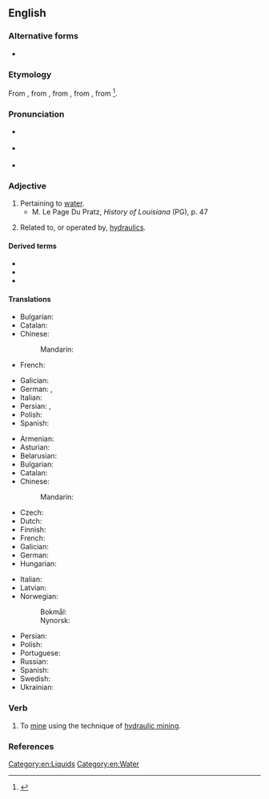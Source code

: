 ==English==

===Alternative forms===
* {{l|en|hydraulick}} {{qualifier|obsolete}}

===Etymology===
From {{bor|en|fr|hydraulique}}, from {{der|en|la|hydraulicus}}, from {{der|en|grc|ὑδραυλικός||of a water organ}}, from {{m|grc|ὕδραυλις||water organ}}, from {{af|grc|ὕδωρ|gloss1=water|αὐλός|gloss2=pipe|nocat=1}}<ref>{{R:Etymonline}}</ref>.

===Pronunciation===
* {{a|UK}} {{IPA|en|/haɪˈdɹɒlɪk/}}
* {{a|US}} {{IPA|en|/haɪˈdɹɔːlɪk/}}
* {{audio|en|en-us-hydraulic.ogg|Audio (US)}}

===Adjective===
{{en-adj|-}}

# Pertaining to [[water]]. {{defdate|from early 17th c.}}
#* M. Le Page Du Pratz, ''History of Louisiana'' (PG), p. 47
#*: {{quote|en|Tho' there are but seventeen feet water{{sic}} in the channel, I have seen vessels of five hundred ton enter into it. I know not why this entrance is left so neglected, as we are not in want of able engineers in France, in the '''hydraulic''' branch, a part of the mathematics to which I have most applyed{{sic}} myself.}}
# Related to, or operated by, [[hydraulics]].
#: {{ux|en|A '''hydraulic''' press is operated by the differential pressure of water on pistons of different dimensions.}}

====Derived terms====
* {{l|en|diesel-hydraulic}}
* {{l|en|hygraulic}}
* {{l|en|hydraulic organ}}

====Translations====
{{trans-top|Having to do with water}}
* Bulgarian: {{t+|bg|воден}}
* Catalan: {{t|ca|hidràulic}}
* Chinese:
*: Mandarin: {{t|cmn|水力的}}
* French: {{t+|fr|hydraulique}}
{{trans-mid}}
* Galician: {{t|gl|hidráulico|m}}
* German: {{t|de|Wasser-}}, {{t|de|wasserkundlich}}
* Italian: {{t+|it|idraulico}}
* Persian: {{t|fa|آبفشاری|tr=abfeshari}}, {{t+|fa|هیدرولیک|tr=hidrolik}}
* Polish: {{t+|pl|hydrauliczny}}
* Spanish: {{t+|es|hidráulico}}
{{trans-bottom}}

{{trans-top|Related to hydraulics}}
* Armenian: {{t+|hy|ջրաբաշխական}}
* Asturian: {{t|ast|hidráulicu}}
* Belarusian: {{t|be|гідраўлі́чны}}
* Bulgarian: {{t|bg|хидравличен}}
* Catalan: {{t|ca|hidràulic}}
* Chinese:
*: Mandarin: {{t+|cmn|液壓|tr=yèyā}}
* Czech: {{t+|cs|hydraulický|m}}
* Dutch: {{t+|nl|hydraulisch}}
* Finnish: {{t+|fi|hydraulinen}}
* French: {{t+|fr|hydraulique}}
* Galician: {{t|gl|hidráulico|m}}
* German: {{t+|de|hydraulisch}}
* Hungarian: {{t+|hu|hidraulikus}}
{{trans-mid}}
* Italian: {{t+|it|idraulico}}
* Latvian: {{t|lv|hidraulisks}}
* Norwegian:
*: Bokmål: {{t|nb|hydraulisk}}
*: Nynorsk: {{t|nn|hydraulisk}}
* Persian: {{t|fa|هیدرولیکی|tr=hidroliki}}
* Polish: {{t+|pl|hydrauliczny}}
* Portuguese: {{t+|pt|hidráulico}}
* Russian: {{t+|ru|гидравлический}}
* Spanish: {{t+|es|hidráulico}}
* Swedish: {{t+|sv|hydraulisk}}
* Ukrainian: {{t|uk|гідравлі́чний}}
{{trans-bottom}}

===Verb===
{{en-verb|hydraulics|hydraulicking|hydraulicked}}

# {{lb|en|transitive}} To [[mine]] using the technique of [[hydraulic mining]].

===References===
<references/>

[[Category:en:Liquids]]
[[Category:en:Water]]